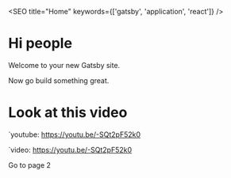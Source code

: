 

<SEO title="Home" keywords={['gatsby', 'application', 'react']} />


# Hi people

Welcome to your new Gatsby site.

Now go build something great.

# Look at this video
`youtube: https://youtu.be/-SQt2pF52k0

`video: https://youtu.be/-SQt2pF52k0

<div style={{ maxWidth: '300px', marginBottom: '1.45rem' }}>
  <Image />
</div>
<Link to="/page-2/">Go to page 2</Link>

